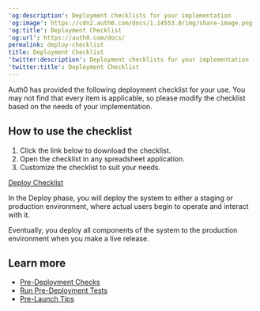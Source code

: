 ---
'og:description': Deployment checklists for your implementation
'og:image': https://cdn2.auth0.com/docs/1.14553.0/img/share-image.png
'og:title': Deployment Checklist
'og:url': https://auth0.com/docs/
permalink: deploy-checklist
title: Deployment Checklist
'twitter:description': Deployment checklists for your implementation
'twitter:title': Deployment Checklist
---

Auth0 has provided the following deployment checklist for your use. You may not find that every item is applicable, so please modify the checklist based on the needs of your implementation.

## How to use the checklist

1. Click the link below to download the checklist.
2. Open the checklist in any spreadsheet application.
3. Customize the checklist to suit your needs.

<InlineImage src="https://images.ctfassets.net/cdy7uua7fh8z/2Cip8jFt1IhR24t5Q4V4KZ/749eb4107b1b8ad60dbabf4066fea151/file_type_icons-02.png"/>[Deploy Checklist](https://assets.ctfassets.net/cdy7uua7fh8z/78b5P011cQmYyZ7XZkQcoK/3c42c9146f9823b427bcd06b2889fa7c/Deploy-Checklist.xlsx)

In the Deploy phase, you will deploy the system to either a staging or production environment, where actual users begin to operate and interact with it.

Eventually, you deploy all components of the system to the production environment when you make a live release.

## Learn more

* [Pre-Deployment Checks](/docs/deploy-monitor/pre-deployment-checks)
* [Run Pre-Deployment Tests](/docs/deploy-monitor/pre-deployment-checks/predeployment-tests)
* [Pre-Launch Tips](/docs/deploy-monitor/pre-deployment-checks/pre-launch-tips)